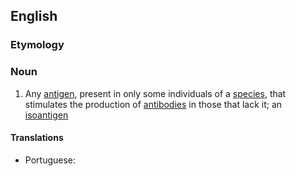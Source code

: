 ==English==

===Etymology===
{{prefix|allo|antigen|lang=en}}

===Noun===
{{en-noun}}

# {{context|genetics|lang=en}} Any [[antigen]], present in only some individuals of a [[species]], that stimulates the production of [[antibody|antibodies]] in those that lack it; an [[isoantigen]]

====Translations====
{{trans-top|antigen that stimulates the production of antibodies in other individuals of a species}}
* Portuguese: {{t|pt|aloantígeno|m}}
{{trans-mid}}
{{trans-bottom}}